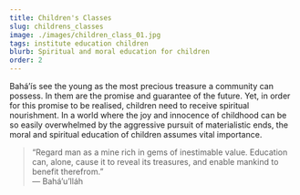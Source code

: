 ```yaml
---
title: Children's Classes
slug: childrens_classes
image: ./images/children_class_01.jpg
tags: institute education children
blurb: Spiritual and moral education for children
order: 2
---
```


Bahá’ís see the young as the most precious treasure a community can possess.
In them are the promise and guarantee of the future. Yet, in order for this promise to be realised,
children need to receive spiritual nourishment. In a world where the joy and innocence of childhood
can be so easily overwhelmed by the aggressive pursuit of materialistic ends, the moral and spiritual
education of children assumes vital importance.

<blockquote>
   “Regard man as a mine rich in gems of inestimable value. 
   Education can, alone, cause it to reveal its treasures, 
   and enable mankind to benefit therefrom.”

   <div className="author">— Bahá’u’lláh</div>
</blockquote>
